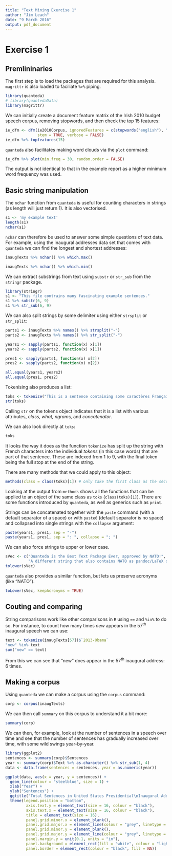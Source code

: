 ```yaml
---
title: "Text Mining Exercise 1"
author: "Jim Leach"
date: "9 March 2016"
output: pdf_document
---
```


# Exercise 1

## Premlininaries

The first step is to load the packages that are required for this analysis. `magrittr` is also loaded to faciliate `%>%` piping.

```r
library(quanteda)
# library(quantedaData)
library(magrittr)
```

We can initially create a document feature matrix of the Irish 2010 budget speech corpus, removing stopwords, and then check the top 15 features:

```r
ie_dfm <- dfm(ie2010Corpus, ignoredFeatures = c(stopwords("english"), "will"), 
              stem = TRUE, verbose = FALSE)
ie_dfm %>% topfeatures(15)
```

`quanteda` also facilitates making word clouds via the `plot` command:

```r
ie_dfm %>% plot(min.freq = 30, random.order = FALSE)
```

The output is not identical to that in the example report as a higher minimum word frequency was used.

## Basic string manipulation

The `nchar` function from `quanteda` is useful for counting characters in strings (as length will just return 1). It is also vectorised.

```r
s1 <- 'my example text'
length(s1)
nchar(s1)
```

`nchar` can therefore be used to answer some simple questions of text data. For example, using the inaugural addresses data set that comes with `quanteda` we can find the longest and shortest addresses:

```r
inaugTexts %>% nchar() %>% which.max()

inaugTexts %>% nchar() %>% which.min()
```

We can extract substrings from text using `substr` or `str_sub` from the `stringr` package.

```r
library(stringr)
s1 <- "This file contrains many fascinating example sentences."
s1 %>% substr(6, 9)
s1 %>% str_sub(6, 9)
```

We can also split strings by some delimiter using either `strsplit` or `str_split`:

```r
parts1 <- inaugTexts %>% names() %>% strsplit("-")
parts2 <- inaugTexts %>% names() %>% str_split("-")

years1 <- sapply(parts1, function(x) x[1])
years2 <- sapply(parts2, function(x) x[1])

pres1 <- sapply(parts1, function(x) x[2])
pres2 <- sapply(parts2, function(x) x[2])

all.equal(years1, years2)
all.equal(pres1, pres2)
```

Tokenising also produces a list:

```r
toks <- tokenize("This is a sentence containing some caractères Français.")
str(toks)
```

Calling `str` on the tokens object indicates that it is a list with various attributes, _class, what, ngrams,_ and _concatenator_.

We can also look directly at `toks`:
```r
toks
```

It looks the way it does as the function `tokenize` has split up the string with French characters into the individual _tokens_ (in this case words) that are part of that sentence. These are indexed from 1 to 9, with the final token being the full stop at the end of the string.

There are many methods that we could apply to this object:

```r
methods(class = class(toks)[1]) # only take the first class as the second is a generic list
```

Looking at the output from `methods` shows all the functions that can be applied to an object of the same class as `toks` (`class(toks)[1]`). There are some functions introduced by `quanteda`, as well as generics such as `print`.

Strings can be concatenated together with the `paste` command (with a default separator of a space) or with `paste0` (default separator is no space) and collapsed into single strings with the `collapse` argument:

```r
paste(years1, pres1, sep = "-")
paste(years1, pres1, sep = ": ", collapse = "; ")
```

We can also force strings to upper or lower case.

```r
sVec <- c("Quanteda is the Best Text Package Ever, approved by NATO!", 
          "A different string that also contains NATO as pandoc/LaTeX doesn't like non-unicode characters")
tolower(sVec)
```

`quanteda` also provides a similar function, but lets us preserve acronyms (like "NATO").

```r
toLower(sVec, keepAcronyms = TRUE)
```

## Couting and comparing

String comparisons work like other comparisons in `R` using `==` and `%in%` to do so. For instance, to count how many times _new_ appears in the 57^th^ inaugural speech we can use:

```r
text <- tokenize(inaugTexts[57])$`2013-Obama`
"new" %in% text
sum("new" == text)
```

From this we can see that "new" does appear in the 57^th^ inaugural address: 6 times.

## Making a corpus

Using `quanteda` we can make a corpus using the `corpus` command:

```r
corp <- corpus(inaugTexts)
```

We can then call `summary` on this corpus to understand it a bit more:

```r
summary(corp)
```

We can then, for example, look at the number of sentences in a speech over time and see that the number of sentences has gradually increased over time, with some wild swings year-by-year.

```r
library(ggplot2)
sentences <- summary(corp)$Sentences
year <- summary(corp)$Text %>% as.character() %>% str_sub(1, 4)
data <- data.frame(sentences = sentences, year = as.numeric(year))

ggplot(data, aes(x = year, y = sentences)) +
  geom_line(colour = "steelblue", size = 1) +
  xlab("Year") +
  ylab("Sentences") +
  ggtitle("Total Sentences in United States Presidential\nInaugural Address")+ 
  theme(legend.position = "bottom",
         axis.text.y = element_text(size = 16, colour = "black"),
         axis.text.x = element_text(size = 16, colour = "black"),
         title = element_text(size = 16),
         panel.grid.minor.x = element_blank(),
         panel.grid.major.x = element_line(colour = "grey", linetype = "dotted"),
         panel.grid.minor.y = element_blank(),
         panel.grid.major.y = element_line(colour = "grey", linetype = "dotted"),
         panel.margin.y = unit(0.1, units = "in"),
         panel.background = element_rect(fill = "white", colour = "lightgrey"),
         panel.border = element_rect(colour = "black", fill = NA))
```  


